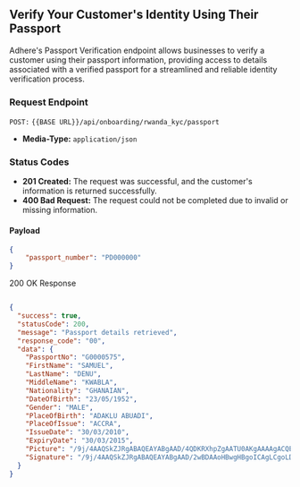 ## Verify Your Customer's Identity Using Their Passport

Adhere's Passport Verification endpoint allows businesses to verify a customer using their passport information, providing access to details associated with a verified passport for a streamlined and reliable identity verification process.

### Request Endpoint

`POST:` `{{BASE URL}}/api/onboarding/rwanda_kyc/passport`

- **Media-Type:** `application/json`

### Status Codes
- **201 Created:** The request was successful, and the customer's information is returned successfully.
- **400 Bad Request:** The request could not be completed due to invalid or missing information.


#### Payload

```json
{
    "passport_number": "PD000000"
}
```

200 OK Response

```json

{
  "success": true,
  "statusCode": 200,
  "message": "Passport details retrieved",
  "response_code": "00",
  "data": {
    "PassportNo": "G0000575",
    "FirstName": "SAMUEL",
    "LastName": "DENU",
    "MiddleName": "KWABLA",
    "Nationality": "GHANAIAN",
    "DateOfBirth": "23/05/1952",
    "Gender": "MALE",
    "PlaceOfBirth": "ADAKLU ABUADI",
    "PlaceOfIssue": "ACCRA",
    "IssueDate": "30/03/2010",
    "ExpiryDate": "30/03/2015",
    "Picture": "/9j/4AAQSkZJRgABAQEAYABgAAD/4QDKRXhpZgAATU0AKgAAAAgACQEAAAMAAAABALYAAAPPzD6f1opDP//Z", # base 64
    "Signature": "/9j/4AAQSkZJRgABAQEAYABgAAD/2wBDAAoHBwgHBgoICAgLCgoLDhgQDg0NDh0VFhEYIx8lJCIf9clAH/2Q==" # base 64
  }
}
```
